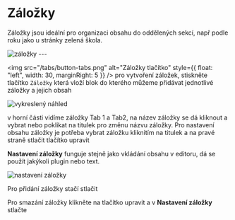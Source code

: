 

# Záložky
Záložky jsou ideální pro organizaci obsahu do oddělených sekcí, např podle roku jako u stránky zelená škola.


<img src="/tabs/zalozky.webp" alt="záložky " />
---

<img src="/tabs/button-tabs.png" alt="Záložky tlačítko" style={{ float: "left", width: 30, marginRight: 5 }} /> pro vytvoření záložek, stiskněte tlačítko `Záložky` která vloží blok  do kterého můžeme přidávat jednotlivé záložky a jejich obsah 

<img src="/tabs/prazdny.png" alt="vykreslený náhled" /> 

v horní části vidíme záložky Tab 1 a Tab2, na název záložky se dá kliknout a vybrat nebo poklikat na titulek pro změnu názvu záložky. 
Pro nastavení obsahu záložky je potřeba vybrat záložku kliknitím na titulek a na pravé straně stlačit tlačítko upravit <EditIcon color="currentColor" />

**Nastavení záložky** funguje stejně jako vkládání obsahu v editoru, dá se použít jakýkoli plugin nebo text.

<img src="/tabs/nastaveni-zalozky.png" alt="nastavení záložky" />

Pro přidání záložky stačí stlačit <AddIcon color="currentcolor" />

Pro smazání záložky klikněte na tlačítko upravit <EditIcon color="currentColor" /> a v **Nastavení záložky** stlačte <DeleteIcon color="red" />

